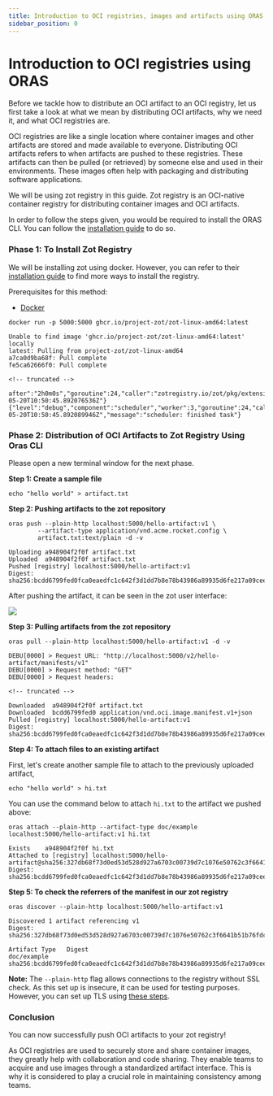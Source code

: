 ```yaml
---
title: Introduction to OCI registries, images and artifacts using ORAS
sidebar_position: 0
---
```


# Introduction to OCI registries using ORAS

Before we tackle how to distribute an OCI artifact to an OCI registry, let us first take a look at what we mean by distributing OCI artifacts, why we need it, and what OCI registries are. 

OCI registries are like a single location where container images and other artifacts are stored and made available to everyone. Distributing OCI artifacts refers to when artifacts are pushed to these registries. These artifacts can then be pulled (or retrieved) by someone else and used in their environments. These images often help with packaging and distributing software applications.

We will be using zot registry in this guide. Zot registry is an OCI-native container registry for distributing container images and OCI artifacts.

In order to follow the steps given, you would be required to install the ORAS CLI. You can follow the [installation guide](https://oras.land/docs/CLI/installation) to do so. 

### Phase 1: To Install Zot Registry 

We will be installing zot using docker. However, you can refer to their [installation guide](https://zotregistry.io/install-guides/install-guide-linux/) to find more ways to install the registry.

Prerequisites for this method:
* [Docker](https://www.docker.com/) 

```
docker run -p 5000:5000 ghcr.io/project-zot/zot-linux-amd64:latest
```

```
Unable to find image 'ghcr.io/project-zot/zot-linux-amd64:latest' locally
latest: Pulling from project-zot/zot-linux-amd64
a7ca0d9ba68f: Pull complete 
fe5ca62666f0: Pull complete 

<!-- truncated -->

after":"2h0m0s","goroutine":24,"caller":"zotregistry.io/zot/pkg/extensions/extension_search.go:160","time":"2023-05-20T10:50:45.892076536Z"}
{"level":"debug","component":"scheduler","worker":3,"goroutine":24,"caller":"zotregistry.io/zot/pkg/scheduler/scheduler.go:105","time":"2023-05-20T10:50:45.892089946Z","message":"scheduler: finished task"}
```


### Phase 2: Distribution of OCI Artifacts to Zot Registry Using Oras CLI

Please open a new terminal window for the next phase.

**Step 1: Create a sample file** 

```
echo "hello world" > artifact.txt
```

**Step 2: Pushing artifacts to the zot repository**

```
oras push --plain-http localhost:5000/hello-artifact:v1 \
        --artifact-type application/vnd.acme.rocket.config \
        artifact.txt:text/plain -d -v
```

```
Uploading a948904f2f0f artifact.txt
Uploaded  a948904f2f0f artifact.txt
Pushed [registry] localhost:5000/hello-artifact:v1
Digest: sha256:bcdd6799fed0fca0eaedfc1c642f3d1dd7b8e78b43986a89935d6fe217a09cee
```

After pushing the artifact, it can be seen in the zot user interface:

![](https://hackmd.io/_uploads/SJdQHUKSn.png)


**Step 3: Pulling artifacts from the zot repository**

```
oras pull --plain-http localhost:5000/hello-artifact:v1 -d -v
```

```
DEBU[0000] > Request URL: "http://localhost:5000/v2/hello-artifact/manifests/v1" 
DEBU[0000] > Request method: "GET"                      
DEBU[0000] > Request headers: 

<!-- truncated -->

Downloaded  a948904f2f0f artifact.txt
Downloaded  bcdd6799fed0 application/vnd.oci.image.manifest.v1+json
Pulled [registry] localhost:5000/hello-artifact:v1
Digest: sha256:bcdd6799fed0fca0eaedfc1c642f3d1dd7b8e78b43986a89935d6fe217a09cee
```

**Step 4: To attach files to an existing artifact**

First, let's create another sample file to attach to the previously uploaded artifact,

```
echo "hello world" > hi.txt
```

You can use the command below to attach `hi.txt` to the artifact we pushed above:

```
oras attach --plain-http --artifact-type doc/example localhost:5000/hello-artifact:v1 hi.txt
```

```
Exists    a948904f2f0f hi.txt
Attached to [registry] localhost:5000/hello-artifact@sha256:327db68f73d0ed53d528d927a6703c00739d7c1076e50762c3f6641b51b76fdc
Digest: sha256:bcdd6799fed0fca0eaedfc1c642f3d1dd7b8e78b43986a89935d6fe217a09cee
```

**Step 5: To check the referrers of the manifest in our zot registry**

```
oras discover --plain-http localhost:5000/hello-artifact:v1
```

```
Discovered 1 artifact referencing v1
Digest: sha256:327db68f73d0ed53d528d927a6703c00739d7c1076e50762c3f6641b51b76fdc

Artifact Type   Digest
doc/example     sha256:bcdd6799fed0fca0eaedfc1c642f3d1dd7b8e78b43986a89935d6fe217a09cee
```

**Note:** The  `--plain-http` flag allows connections to the registry without SSL check. As this set up is insecure,
it can be used for testing purposes. However, you can set up TLS using [these steps](https://github.com/project-zot/zot/blob/main/examples/README.md#network).

### Conclusion

You can now successfully push OCI artifacts to your zot registry! 

As OCI registries are used to securely store and share container images, they greatly help with collaboration and code sharing. They enable teams to acquire and use images through a standardized artifact interface. This is why it is considered to play a crucial role in maintaining consistency among teams.